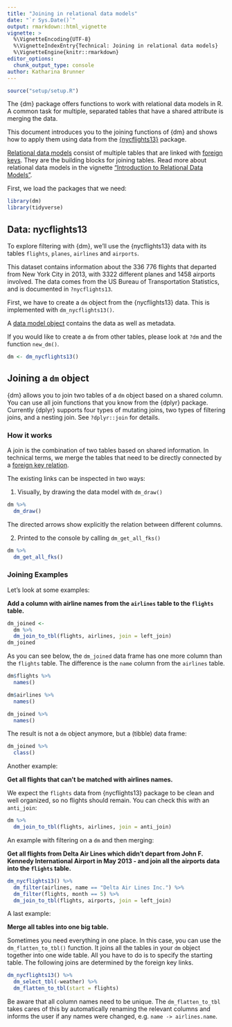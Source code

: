```yaml
---
title: "Joining in relational data models"
date: "`r Sys.Date()`"
output: rmarkdown::html_vignette
vignette: >
  %\VignetteEncoding{UTF-8}
  %\VignetteIndexEntry{Technical: Joining in relational data models}
  %\VignetteEngine{knitr::rmarkdown}
editor_options:
  chunk_output_type: console
author: Katharina Brunner
---
```



``````r
source("setup/setup.R")
``````

The {dm} package offers functions to work with relational data models in R.
A common task for multiple, separated tables that have a shared attribute is merging the data.

This document introduces you to the joining functions of {dm} and shows how to apply them using data from the [{nycflights13}](https://github.com/tidyverse/nycflights13) package.

[Relational data models](https://cynkra.github.io/dm/articles/howto-dm-theory#model) consist of multiple tables that are linked with [foreign keys](https://cynkra.github.io/dm/articles/howto-dm-theory#fk). They are the building blocks for joining tables.
Read more about relational data models in the vignette ["Introduction to Relational Data Models"](https://cynkra.github.io/dm/articles/howto-dm-theory).

First, we load the packages that we need:

```r
library(dm)
library(tidyverse)
```

## Data: nycflights13

To explore filtering with {dm}, we'll use the {nycflights13} data with its tables `flights`, `planes`, `airlines` and `airports`.

This dataset contains information about the 336 776 flights that departed from New York City in 2013, with 3322 different planes and 1458 airports involved.
The data comes from the US Bureau of Transportation Statistics, and is documented in `?nycflights13`.

First, we have to create a `dm` object from the {nycflights13} data.
This is implemented with `dm_nycflights13()`.

A [data model object](https://cynkra.github.io/dm/articles/tech-dm-class.html#class-dm) contains the data as well as metadata.

If you would like to create a `dm` from other tables, please look at `?dm` and the function `new_dm()`.

```r
dm <- dm_nycflights13()
```

## Joining a `dm` object {#join}

{dm} allows you to join two tables of a `dm` object based on a shared column. You can use all join functions that you know from the {dplyr} package.
Currently {dplyr} supports four types of mutating joins, two types of filtering joins, and a nesting join.
See `?dplyr::join` for details.

### How it works

A join is the combination of two tables based on shared information.
In technical terms, we merge the tables that need to be directly connected by a [foreign key relation](https://cynkra.github.io/dm/articles/howto-dm-theory#fk).

The existing links can be inspected in two ways:

1. Visually, by drawing the data model with `dm_draw()`

```r
dm %>%
  dm_draw()
```

The directed arrows show explicitly the relation between different columns.

2. Printed to the console by calling `dm_get_all_fks()`

```r
dm %>%
  dm_get_all_fks()
```

### Joining Examples

Let's look at some examples:

**Add a column with airline names from the `airlines` table to the `flights` table.**

```r
dm_joined <-
  dm %>%
  dm_join_to_tbl(flights, airlines, join = left_join)
dm_joined
```

As you can see below, the `dm_joined` data frame has one more column than the `flights` table.
The difference is the `name` column from the `airlines` table.

```r
dm$flights %>%
  names()

dm$airlines %>%
  names()

dm_joined %>%
  names()
```

The result is not a `dm` object anymore, but a (tibble) data frame:

```r
dm_joined %>%
  class()
```

Another example:

**Get all flights that can't be matched with airlines names.**

We expect the `flights` data from {nycflights13} package to be clean and well organized, so no flights should remain.
You can check this with an `anti_join`:

```r
dm %>%
  dm_join_to_tbl(flights, airlines, join = anti_join)
```

An example with filtering on a `dm` and then merging:

**Get all flights from Delta Air Lines which didn't depart from John F. Kennedy International Airport in May 2013 - and join all the airports data into the `flights` table.**

```r
dm_nycflights13() %>%
  dm_filter(airlines, name == "Delta Air Lines Inc.") %>%
  dm_filter(flights, month == 5) %>%
  dm_join_to_tbl(flights, airports, join = left_join)
```

A last example:

**Merge all tables into one big table.**

Sometimes you need everything in one place.
In this case, you can use the `dm_flatten_to_tbl()` function.
It joins all the tables in your `dm` object together into one wide table.
All you have to do is to specify the starting table.
The following joins are determined by the foreign key links.

```r
dm_nycflights13() %>%
  dm_select_tbl(-weather) %>%
  dm_flatten_to_tbl(start = flights)
```

Be aware that all column names need to be unique.
The `dm_flatten_to_tbl` takes cares of this by automatically renaming the relevant columns and informs the user if any names were changed, e.g. `name -> airlines.name`.
